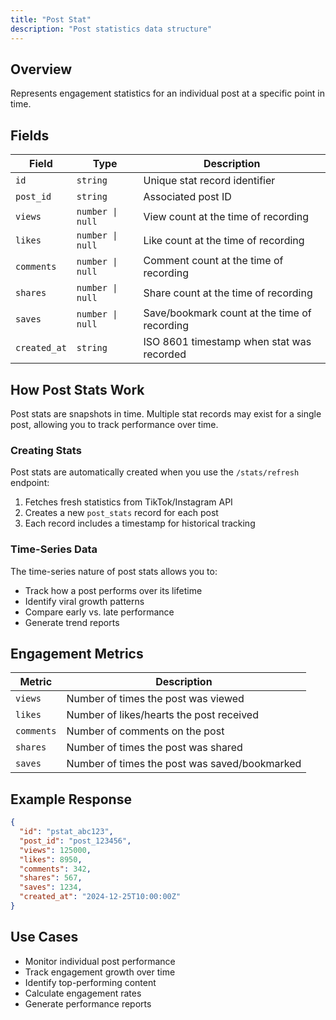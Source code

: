 ```yaml
---
title: "Post Stat"
description: "Post statistics data structure"
---
```


## Overview

Represents engagement statistics for an individual post at a specific point in time.

## Fields

| Field | Type | Description |
|-------|------|-------------|
| `id` | `string` | Unique stat record identifier |
| `post_id` | `string` | Associated post ID |
| `views` | `number \| null` | View count at the time of recording |
| `likes` | `number \| null` | Like count at the time of recording |
| `comments` | `number \| null` | Comment count at the time of recording |
| `shares` | `number \| null` | Share count at the time of recording |
| `saves` | `number \| null` | Save/bookmark count at the time of recording |
| `created_at` | `string` | ISO 8601 timestamp when stat was recorded |

## How Post Stats Work

<Note>
  Post stats are snapshots in time. Multiple stat records may exist for a single post, allowing you to track performance over time.
</Note>

### Creating Stats

Post stats are automatically created when you use the `/stats/refresh` endpoint:

1. Fetches fresh statistics from TikTok/Instagram API
2. Creates a new `post_stats` record for each post
3. Each record includes a timestamp for historical tracking

### Time-Series Data

The time-series nature of post stats allows you to:

- Track how a post performs over its lifetime
- Identify viral growth patterns
- Compare early vs. late performance
- Generate trend reports

## Engagement Metrics

| Metric | Description |
|--------|-------------|
| `views` | Number of times the post was viewed |
| `likes` | Number of likes/hearts the post received |
| `comments` | Number of comments on the post |
| `shares` | Number of times the post was shared |
| `saves` | Number of times the post was saved/bookmarked |

## Example Response

```json
{
  "id": "pstat_abc123",
  "post_id": "post_123456",
  "views": 125000,
  "likes": 8950,
  "comments": 342,
  "shares": 567,
  "saves": 1234,
  "created_at": "2024-12-25T10:00:00Z"
}
```

## Use Cases

- Monitor individual post performance
- Track engagement growth over time
- Identify top-performing content
- Calculate engagement rates
- Generate performance reports


